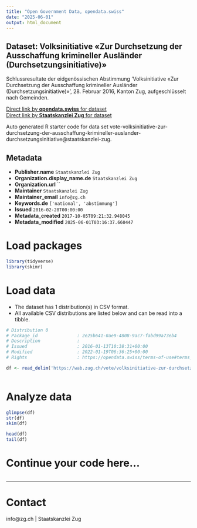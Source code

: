 ```yaml
---
title: "Open Government Data, opendata.swiss"
date: "2025-06-01"
output: html_document
---
```


## Dataset: Volksinitiative «Zur Durchsetzung der Ausschaffung krimineller Ausländer (Durchsetzungsinitiative)»

Schlussresultate der eidgenössischen Abstimmung 'Volksinitiative «Zur Durchsetzung der Ausschaffung krimineller Ausländer (Durchsetzungsinitiative)»', 28. Februar 2016, Kanton Zug, aufgeschlüsselt nach Gemeinden.

[Direct link by **opendata.swiss** for dataset](https://opendata.swiss/de/dataset/volksinitiative-zur-durchsetzung-der-ausschaffung-krimineller-auslander-durchsetzungsinitiative1)<br>
[Direct link by **Staatskanzlei Zug** for dataset](https://wab.zug.ch/vote/volksinitiative-zur-durchsetzung-der-ausschaffung-krimineller-auslander-durchsetzungsinitiative/data)

Auto generated R starter code for data set vote-volksinitiative-zur-durchsetzung-der-ausschaffung-krimineller-auslander-durchsetzungsinitiative@staatskanzlei-zug.

## Metadata

- **Publisher.name** `Staatskanzlei Zug`
- **Organization.display_name.de** `Staatskanzlei Zug`
- **Organization.url** ``
- **Maintainer** `Staatskanzlei Zug`
- **Maintainer_email** `info@zg.ch`
- **Keywords.de** `['national', 'abstimmung']`
- **Issued** `2016-02-28T00:00:00`
- **Metadata_created** `2017-10-05T09:21:32.948045`
- **Metadata_modified** `2025-06-01T03:16:37.660447`


# Load packages

```r

library(tidyverse)
library(skimr)

```

# Load data

-   The dataset has 1 distribution(s) in CSV format.
-   All available CSV distributions are listed below and can be read into a tibble.

```r

# Distribution 0
# Package_id               : 2e25b641-0ae9-4808-9ac7-fabd99a73eb4
# Description              : 
# Issued                   : 2016-01-13T10:38:31+00:00
# Modified                 : 2022-01-19T06:36:25+00:00
# Rights                   : https://opendata.swiss/terms-of-use#terms_by

df <- read_delim('https://wab.zug.ch/vote/volksinitiative-zur-durchsetzung-der-ausschaffung-krimineller-auslander-durchsetzungsinitiative/data-csv')



```

# Analyze data

```r

glimpse(df)
str(df)
skim(df)

head(df)
tail(df)

```

# Continue your code here...

```r

```

------------------------------------------------------------------------

# Contact

info@zg.ch | Staatskanzlei Zug
